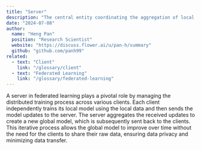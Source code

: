 ```yaml
---
title: "Server"
description: "The central entity coordinating the aggregation of local model updates from multiple clients to build a comprehensive, privacy-preserving global model."
date: "2024-07-08"
author:
  name: "Heng Pan"
  position: "Research Scientist"
  website: "https://discuss.flower.ai/u/pan-h/summary"
  github: "github.com/panh99"
related: 
  - text: "Client"
    link: "/glossary/client"
  - text: "Federated Learning"
    link: "/glossary/federated-learning"
---
```


A server in federated learning plays a pivotal role by managing the distributed training process across various clients. Each client independently trains its local model using the local data and then sends the model updates to the server. The server aggregates the received updates to create a new global model, which is subsequently sent back to the clients. This iterative process allows the global model to improve over time without the need for the clients to share their raw data, ensuring data privacy and minimizing data transfer.